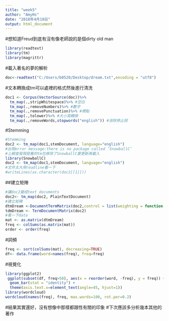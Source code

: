 ```yaml
---
title: "week5"
author: "AmyHs"
date: "2018年4月10日"
output: html_document
---
```

#想知道Freud到底有沒有像老師說的是個dirty old man
```r
library(readtext)
library(tm)
library(magrittr)
```
#載入著名的夢的解析
```r
doc<-readtext("C:/Users/b0520/Desktop/dream.txt",encoding = "utf8")
```
#文本轉換成tm可以處裡的格式然後進行清洗
```r
doc1 <- Corpus(VectorSource(doc))%>%
  tm_map(.,stripWhitespace)%>% #空白
  tm_map(.,removeNumbers)%>% #數字
  tm_map(.,removePunctuation)%>% #標點
  tm_map(.,tolower)%>% #大小寫轉換
  tm_map(.,removeWords,stopwords("english")) #消除停止詞
```

#Stemming
```r
#Stemming
doc2 <- tm_map(doc1,stemDocument, language="english")
#出現error message:there is no package called ‘SnowballC’
#上網查發現是舊的tm包移除了SnowballC要更新再載入
library(SnowballC)
doc2 <- tm_map(doc1,stemDocument, language="english")
#文件太大用readline看一下
#writeLines(as.character(doc2[[1]]))
```
##建立矩陣
```r
#讓doc2變成text documents
doc2<- tm_map(doc2, PlainTextDocument)
#建立矩陣
dtmDream <-DocumentTermMatrix(doc2,control = list(weighting = function(x) weightTfIdf(x, normalize = FALSE)))
tdmDream <- TermDocumentMatrix(doc2) 
#看一下data
mat <- as.matrix(dtmDream) 
freq <- colSums(as.matrix(mat)) 
order <- order(freq)
```
#詞頻
```r
freq <- sort(colSums(mat), decreasing=TRUE) 
df<- data.frame(word=names(freq), freq=freq) 

```
#視覺化
```r
library(ggplot2) 
 ggplot(subset(df, freq>50), aes(x = reorder(word, -freq), y = freq)) +
  geom_bar(stat = "identity") + 
  theme(axis.text.x=element_text(angle=45, hjust=1))
library(wordcloud)
wordcloud(names(freq), freq, max.words=100, rot.per=0.2)  
```

#結果其實還好，沒有想像中那樣都跟性有關的印象
#下次應該多分析幾本其他的著作
